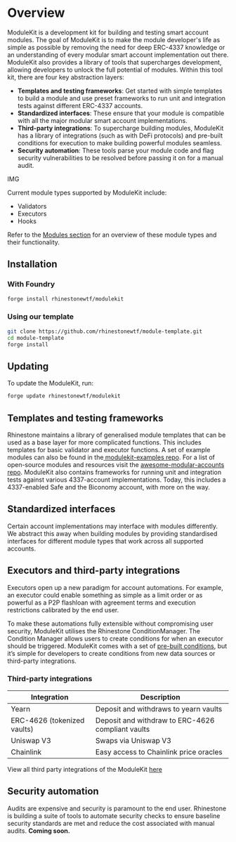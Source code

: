# Overview

ModuleKit is a development kit for building and testing smart account modules. The goal of ModuleKit is to make the module developer's life as simple as possible by removing the need for deep ERC-4337 knowledge or an understanding of every modular smart account implementation out there. ModuleKit also provides a library of tools that supercharges development, allowing developers to unlock the full potential of modules. Within this tool kit, there are four key abstraction layers:

-   **Templates and testing frameworks**: Get started with simple templates to build a module and use preset frameworks to run unit and integration tests against different ERC-4337 accounts.
-   **Standardized interfaces**: These ensure that your module is compatible with all the major modular smart account implementations.
-   **Third-party integrations**: To supercharge building modules, ModuleKit has a library of integrations (such as with DeFi protocols) and pre-built conditions for execution to make building powerful modules seamless.
-   **Security automation**: These tools parse your module code and flag security vulnerabilities to be resolved before passing it on for a manual audit.

IMG

Current module types supported by ModuleKit include:

-   Validators
-   Executors
-   Hooks

Refer to the [Modules section](/modulekit/modules) for an overview of these module types and their functionality.

## Installation

### With Foundry

```bash
forge install rhinestonewtf/modulekit
```

### Using our template

```bash
git clone https://github.com/rhinestonewtf/module-template.git
cd module-template
forge install
```

## Updating

To update the ModuleKit, run:

```bash
forge update rhinestonewtf/modulekit
```

## Templates and testing frameworks

Rhinestone maintains a library of generalised module templates that can be used as a base layer for more complicated functions. This includes templates for basic validator and executor functions. A set of example modules can also be found in the[ modulekit-examples repo](https://github.com/rhinestonewtf/modulekit-examples). For a list of open-source modules and resources visit the [awesome-modular-accounts repo](https://github.com/rhinestonewtf/awesome-modular-accounts).
ModuleKit also contains frameworks for running unit and integration tests against various 4337-account implementations. Today, this includes a 4337-enabled Safe and the Biconomy account, with more on the way.

## Standardized interfaces

Certain account implementations may interface with modules differently. We abstract this away when building modules by providing standardised interfaces for different module types that work across all supported accounts.

## Executors and third-party integrations

Executors open up a new paradigm for account automations. For example, an executor could enable something as simple as a limit order or as powerful as a P2P flashloan with agreement terms and execution restrictions calibrated by the end user.

To make these automations fully extensible without compromising user security, ModuleKit utilises the Rhinestone ConditionManager. The Condition Manager allows users to create conditions for when an executor should be triggered. ModuleKit comes with a set of [pre-built conditions](https://github.com/rhinestonewtf/modulekit/tree/main/src/modulekit/conditions), but it’s simple for developers to create conditions from new data sources or third-party integrations.

### Third-party integrations

<table>
	<thead>
		<tr>
			<th className="min-w-[140px]">Integration</th>
			<th>Description</th>
		</tr>
	</thead>
	<tbody>
		<tr>
			<td className="align-middle font-semibold">Yearn</td>
			<td className="not-prose align-middle">Deposit and withdraws to yearn vaults</td>
		</tr>
		<tr>
			<td className="align-middle font-semibold">ERC-4626 (tokenized vaults)</td>
			<td className="not-prose align-middle">Deposit and withdraw to ERC-4626 compliant vaults</td>
		</tr>
		<tr>
			<td className="align-middle font-semibold">Uniswap V3</td>
			<td className="not-prose align-middle">Swaps via Uniswap V3</td>
		</tr>
		<tr>
			<td className="align-middle font-semibold">Chainlink</td>
			<td className="not-prose align-middle">Easy access to Chainlink price oracles</td>
		</tr>
	</tbody>
</table>

View all third party integrations of the ModuleKit [here](https://github.com/rhinestonewtf/modulekit/tree/main/src/modulekit/integrations)

## Security automation

Audits are expensive and security is paramount to the end user. Rhinestone is building a suite of tools to automate security checks to ensure baseline security standards are met and reduce the cost associated with manual audits. **Coming soon.**
